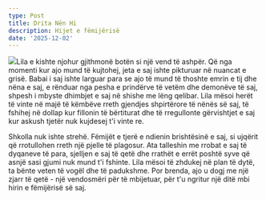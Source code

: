 ```yaml
---
type: Post
title: Drita Nën Hi
description: Hijet e fëmijërisë
date: '2025-12-02'
---
```

![](/images/toned-portrait-cute-sad-little-girl-thinking-baby-61298937.webp)Lila e kishte njohur gjithmonë botën si një vend të ashpër. Që nga momenti kur ajo mund të kujtohej, jeta e saj ishte pikturuar në nuancat e grisë. Babai i saj ishte larguar para se ajo të mund të thoshte emrin e tij dhe nëna e saj, e rënduar nga pesha e prindërve të vetëm dhe demonëve të saj, shpesh i mbyste dhimbjet e saj në shishe me lëng qelibar. Lila mësoi herët të vinte në majë të këmbëve rreth gjendjes shpirtërore të nënës së saj, të fshihej në dollap kur fillonin të bërtiturat dhe të rregullonte gërvishtjet e saj kur askush tjetër nuk kujdesej t'i vinte re.

Shkolla nuk ishte strehë. Fëmijët e tjerë e ndienin brishtësinë e saj, si ujqërit që rrotullohen rreth një pjelle të plagosur. Ata talleshin me rrobat e saj të dyqaneve të para, sjelljen e saj të qetë dhe rrathët e errët poshtë syve që asnjë sasi gjumi nuk mund t'i fshinte. Lila mësoi të zhdukej në plan të dytë, ta bënte veten të vogël dhe të padukshme. Por brenda, ajo u dogj me një zjarr të qetë - një vendosmëri për të mbijetuar, për t'u ngritur një ditë mbi hirin e fëmijërisë së saj.
